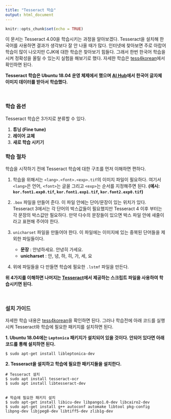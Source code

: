 ```yaml
---
title: "Tesseract 학습"
output: html_document
---
```


```r
knitr::opts_chunk$set(echo = TRUE)
```


이 문서는 Tesseract 4.00을 학습시키는 과정을 알아보겠다. Tesseract을 설치해 한국어를 사용하면 결과가 생각보다 잘 안 나올 때가 많다. 인터넷에 찾아보면 주로 아랍어 학습이 많이 나오지만 CJK에 대한 학습은 찾아보기 힘들다. 그래서 한번 한국어 학습을 시켜 정확성을 올릴 수 있는지 실험을 해보기로 했다. 자세한 학습은 [tess4korean](https://github.com/whoareyouwhoami/tess4korean)에서 확인하면 된다.

**Tesseract 학습은 Ubuntu 18.04 운영 체제에서 했으며 [AI Hub](http://www.aihub.or.kr/)에서 한국어 글자체 이미지 데이터를 받아서 학습했다.**

<br>

### 학습 옵션  

Tesseract 학습은 3가지로 분류할 수 있다.

  1. **튜닝 (Fine tune)**
  2. **레이어 교체**
  3. **새로 학습 시키기**

### 학습 절차  

학습을 시작하기 전에 Tesseract 학습에 대한 구조를 먼저 이해하면 편하다.

1. 학습을 위해서는 `<lang>.<font>.<exp>.tif`의 이미지 파일이 필요하다. 여기서 `<lang>`은 언어, `<font>`는 글꼴 그리고 `<exp>`는 순서를 지정해주면 된다. **(예시: `kor.font1.exp0.tif`, `kor.font1.exp1.tif`, `kor.font2.exp0.tif`)**

2. `.box` 파일을 만들어 준다. 이 파일 안에는 단어/문장이 있는 위치가 있다. Tesseract 3에서는 각 단어의 박스값들이 필요했지만 Tesseract 4 이후 부터는 각 문장의 박스값만 필요하다. 만약 다수의 문장들이 있으면 박스 파일 안에 새줄이라고 표현해 주어야 한다.

3. `unicharset` 파일을 만들어야 한다. 이 파일에는 이미지에 있는 중복된 단어들을 제외한 파일들이다.  
    - **문장** : 안녕하세요. 안녕히 가세요.
    - **unicharset** : 안, 녕, 하, 히, 가, 세, 요  

4. 위에 파일들을 다 만들면 학습에 필요한 `.lstmf` 파일을 만든다.

**위 4가지를 이해하면 나머지는 [Tesseract](https://github.com/tesseract-ocr/tesseract.git)에서 제공하는 스크립트 파일을 사용하여 학습시키면 된다.**

<br>

### 설치 가이드  

자세한 학습 내용은 [tess4korean](https://github.com/whoareyouwhoami/tess4korean)을 확인하면 된다. 그러나 학습전에 아래 코드를 실행시켜 Tesseract와 학습에 필요한 패키지를 설치하면 된다.

**1. Ubuntu 18.04에는 `Leptonica` 패키지가 설치되어 있을 것이다. 안되어 있다면 아래 코드를 통해 설치하면 된다.**

```
$ sudo apt-get install libleptonica-dev
```


**2. Tesseract을 설치하고 학습에 필요한 패키지들을 설치한다.**

```
# Tesseract 설치
$ sudo apt install tesseract-ocr
$ sudo apt install libtesseract-dev


# 학습에 필요한 패키지 설치
$ sudo apt-get install libicu-dev libpango1.0-dev libcairo2-dev
$ sudo apt-get install g++ autoconf automake libtool pkg-config libpng-dev libjpeg8-dev libtiff5-dev zlib1g-dev
```  
